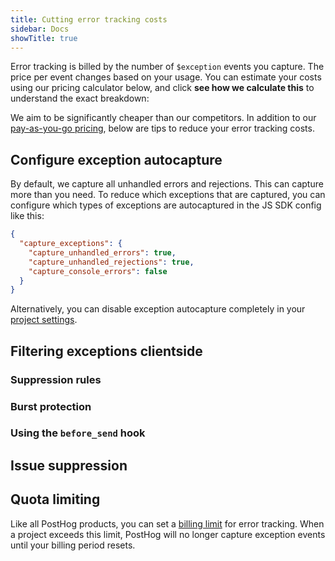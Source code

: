 ```yaml
---
title: Cutting error tracking costs
sidebar: Docs
showTitle: true
---
```


Error tracking is billed by the number of `$exception` events you capture. The price per event changes based on your usage. You can estimate your costs using our pricing calculator below, and click **see how we calculate this** to understand the exact breakdown:


<Pricing productType="error_tracking" />

We aim to be significantly cheaper than our competitors. In addition to our [pay-as-you-go pricing](/pricing), below are tips to reduce your error tracking costs.

## Configure exception autocapture

By default, we capture all unhandled errors and rejections. This can capture more than you need. To reduce which exceptions that are captured, you can configure which types of exceptions are autocaptured in the JS SDK config like this: 

```json
{
  "capture_exceptions": {
    "capture_unhandled_errors": true,
    "capture_unhandled_rejections": true,
    "capture_console_errors": false
  }
}
```

Alternatively, you can disable exception autocapture completely in your [project settings](https://us.posthog.com/error_tracking/configuration).

## Filtering exceptions clientside

### Suppression rules


<SuppressionRules />

### Burst protection


<BurstProtection />

### Using the `before_send` hook


<BeforeSendHook />

## Issue suppression


<IssueSuppression />

## Quota limiting

Like all PostHog products, you can set a [billing limit](https://us.posthog.com/organization/billing) for error tracking. When a project exceeds this limit, PostHog will no longer capture exception events until your billing period resets.
